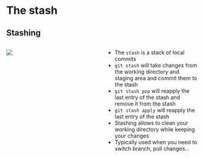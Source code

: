 # The stash

## Stashing {.smaller}

:::: columns
::: {.column width="50%"}
![](figures/git_workflow_stash.drawio.svg)
:::
::: {.column width="50%"}
- The `stash` is a stack of local commits
- `git stash` will take changes from the working directory and staging area and commit them to the stash
- `git stash pop` will reapply the last entry of the stash and remove it from the stash
- `git stash apply` will reapply the last entry of the stash
- Stashing allows to clean your working directory while keeping your changes
- Typically used when you need to switch branch, pull changes...
:::
::::
